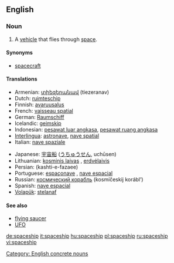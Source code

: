 ==English==

===Noun===
{{en-noun}}

# A [[vehicle]] that flies through [[space]].

====Synonyms====
* [[spacecraft]]

====Translations====
{{top}}
*Armenian: [[տիեզերանավ]] (tiezeranav)
*Dutch: [[ruimteschip]] {{n}}
*Finnish: [[avaruusalus]]
*French: [[vaisseau spatial]] {{m}}
*German: [[Raumschiff]] {{n}}
*Icelandic: [[geimskip]] {{n}}
*Indonesian: [[pesawat luar angkasa]], [[pesawat ruang angkasa]]
*[[Interlingua]]: [[astronave]], [[nave spatial]]
*Italian: [[nave spaziale]] {{m}}
{{mid}}
*Japanese: [[宇宙船]] ([[うちゅうせん]], uchūsen)
*Lithuanian: [[kosminis laivas]] {{m}}, [[erdvėlaivis]] {{m}}
*Persian: {{FAchar|[[کشتی فضایی]]}} (kashti-e-fazaee)
*Portuguese: [[espaçonave]] {{f}}, [[nave espacial]] {{m}}
*Russian: [[космический корабль]] (kosmíčeskij korábl’) {{m}}
*Spanish: [[nave espacial]] {{f}}
*[[Volapük]]: [[stelanaf]]
{{bottom}}

====See also====
*[[flying saucer]]
*[[UFO]]

[[Category: English concrete nouns]]

[[de:spaceship]]
[[it:spaceship]]
[[hu:spaceship]]
[[pl:spaceship]]
[[ru:spaceship]]
[[vi:spaceship]]
